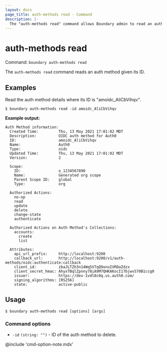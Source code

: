 ```yaml
---
layout: docs
page_title: auth-methods read - Command
description: |-
  The "auth-methods read" command allows Boundary admin to read an auth method.
---
```


# auth-methods read

Command: `boundary auth-methods read`

The `auth-methods read` command reads an auth method given its ID.

## Examples

Read the auth method details where its ID is "amoidc_AliCbVihqv".

```shell-session
$ boundary auth-methods read -id amoidc_AliCbVihqv
```

**Example output:**

<CodeBlockConfig hideClipboard>

```plaintext
Auth Method information:
  Created Time:         Thu, 13 May 2021 17:01:02 MDT
  Description:          OIDC auth method for Auth0
  ID:                   amoidc_AliCbVihqv
  Name:                 Auth0
  Type:                 oidc
  Updated Time:         Thu, 13 May 2021 17:01:02 MDT
  Version:              2

  Scope:
    ID:                 o_1234567890
    Name:               Generated org scope
    Parent Scope ID:    global
    Type:               org

  Authorized Actions:
    no-op
    read
    update
    delete
    change-state
    authenticate

  Authorized Actions on Auth Method's Collections:
    accounts:
      create
      list

  Attributes:
    api_url_prefix:     http://localhost:9200
    callback_url:       http://localhost:9200/v1/auth-methods/oidc:authenticate:callback
    client_id:          zbaJLTZh3n14WqSV7qQ9onuIVRDaZdzx
    client_secret_hmac: AhyxTBqlZpnny78iA9M7QHKAKocI17bjwvS70B1ccg0
    issuer:             https://dev-1vdl8c0q.us.auth0.com/
    signing_algorithms: [RS256]
    state:              active-public
```

</CodeBlockConfig>

## Usage

<CodeBlockConfig hideClipboard>

```shell-session
$ boundary auth-methods read [options] [args]
```

</CodeBlockConfig>

### Command options

- `-id` `(string: "")` - ID of the auth method to delete.

@include 'cmd-option-note.mdx'